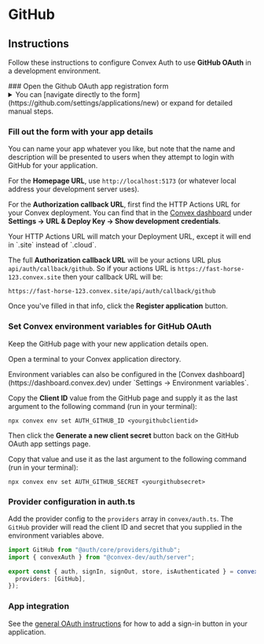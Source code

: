 
# GitHub

## Instructions

Follow these instructions to configure Convex Auth to use **GitHub OAuth** in a
development environment.

<Steps>
### Open the Github OAuth app registration form

<details>
  <summary>
    You can [navigate directly to the
    form](https://github.com/settings/applications/new) or expand for detailed
    manual steps.
  </summary>
  1. Sign in to github.com in your web browser 2. Click on your user avatar in the
  top-right of the page 3. In the menu that opens, click **Settings** 4. Scroll down
  and click **Developer settings** in the menu on the left 5. Click **OAuth Apps**
  in the menu on the left 6. Click the **New OAuth App** button
</details>

### Fill out the form with your app details

You can name your app whatever you like, but note that the name and description
will be presented to users when they attempt to login with GitHub for your
application.

For the **Homepage URL**, use `http://localhost:5173` (or whatever local address
your development server uses).

For the **Authorization callback URL**, first find the HTTP Actions URL for your
Convex deployment. You can find that in the
[Convex dashboard](https://dashboard.convex.dev/) under **Settings -> URL &
Deploy Key -> Show development credentials**.

<Callout type="info">
  Your HTTP Actions URL will match your Deployment URL, except it will end in
  `.site` instead of `.cloud`.
</Callout>

The full **Authorization callback URL** will be your actions URL plus
`api/auth/callback/github`. So if your actions URL is
`https://fast-horse-123.convex.site` then your callback URL will be:

```
https://fast-horse-123.convex.site/api/auth/callback/github
```

Once you've filled in that info, click the **Register application** button.

### Set Convex environment variables for GitHub OAuth

Keep the GitHub page with your new application details open.

Open a terminal to your Convex application directory.

<Callout type="info">
  Environment variables can also be configured in the [Convex
  dashboard](https://dashboard.convex.dev) under `Settings -> Environment
  variables`.
</Callout>

Copy the **Client ID** value from the GitHub page and supply it as the last
argument to the following command (run in your terminal):

```
npx convex env set AUTH_GITHUB_ID <yourgithubclientid>
```

Then click the **Generate a new client secret** button back on the GitHub OAuth
app settings page.

Copy that value and use it as the last argument to the following command (run in
your terminal):

```
npx convex env set AUTH_GITHUB_SECRET <yourgithubsecret>
```

### Provider configuration in auth.ts

Add the provider config to the `providers` array in `convex/auth.ts`. The
`GitHub` provider will read the client ID and secret that you supplied in the
environment variables above.

```ts filename="convex/auth.ts"
import GitHub from "@auth/core/providers/github";
import { convexAuth } from "@convex-dev/auth/server";

export const { auth, signIn, signOut, store, isAuthenticated } = convexAuth({
  providers: [GitHub],
});
```

### App integration

See the [general OAuth instructions](../oauth#add-sign-in-button) for how to add
a sign-in button in your application.

</Steps>
